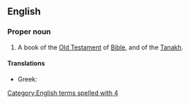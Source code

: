 ==English==
{{book of the Bible|Books of Kings}}

===Proper noun===
{{en-proper noun}}

# {{lb|en|biblical}} A book of the [[Old Testament]] of [[Bible]], and of the [[Tanakh]].
#: {{syn|en|2 Kings|4 Kgs|q2=abbreviation}}

====Translations====
{{trans-top|book of the Bible}}
* Greek: {{t|el|Δ' Βασιλειών}}
{{trans-mid}}
{{trans-bottom}}

[[Category:English terms spelled with 4]] 
{{trans-YEET}}